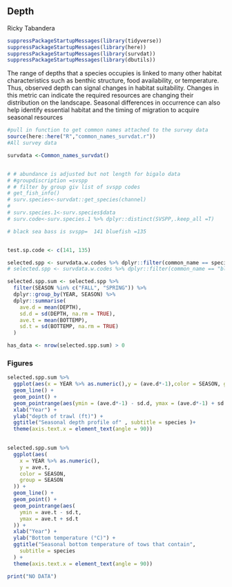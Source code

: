 ## Depth
Ricky Tabandera

```r
suppressPackageStartupMessages(library(tidyverse))
suppressPackageStartupMessages(library(here))
suppressPackageStartupMessages(library(survdat))
suppressPackageStartupMessages(library(dbutils))
```

The range of depths that a species occupies is linked to many other habitat characteristics such as benthic structure, food availability, or temperature. Thus, observed depth can signal changes in habitat suitability. Changes in this metric can indicate the required resources are changing their distribution on the landscape. Seasonal differences in occurrence can also help identify essential habitat and the timing of migration to acquire seasonal resources 

```r
#pull in function to get common names attached to the survey data
source(here::here("R","common_names_survdat.r"))
#All survey data 

survdata <-Common_names_survdat()


# # abundance is adjusted but not length for bigalo data
# #groupdiscription =svspp
# # filter by group giv list of svspp codes
# get_fish_info()
# surv.species<-survdat::get_species(channel)
#
# surv.species.1<-surv.species$data
# surv.code<-surv.species.1 %>% dplyr::distinct(SVSPP,.keep_all =T)

# black sea bass is svspp= 	141 bluefish =135


test.sp.code <- c(141, 135)

selected.spp <- survdata.w.codes %>% dplyr::filter(common_name == species)
# selected.spp <- survdata.w.codes %>% dplyr::filter(common_name == "black sea bass")

selected.spp.sum <- selected.spp %>%
  filter(SEASON %in% c("FALL", "SPRING")) %>%
  dplyr::group_by(YEAR, SEASON) %>%
  dplyr::summarise(
    ave.d = mean(DEPTH),
    sd.d = sd(DEPTH, na.rm = TRUE),
    ave.t = mean(BOTTEMP),
    sd.t = sd(BOTTEMP, na.rm = TRUE)
  )

has_data <- nrow(selected.spp.sum) > 0
```

### Figures

```r

selected.spp.sum %>%
  ggplot(aes(x = YEAR %>% as.numeric(),y = (ave.d*-1),color = SEASON, group = SEASON)) +
  geom_line() +
  geom_point() +
  geom_pointrange(aes(ymin = (ave.d*-1) - sd.d, ymax = (ave.d*-1) + sd.d)) +
  xlab("Year") +
  ylab("depth of trawl (ft)") +
  ggtitle("Seasonal depth profile of" , subtitle = species )+
  theme(axis.text.x = element_text(angle = 90))
  
```

```r

selected.spp.sum %>%
  ggplot(aes(
    x = YEAR %>% as.numeric(),
    y = ave.t,
    color = SEASON,
    group = SEASON
  )) +
  geom_line() +
  geom_point() +
  geom_pointrange(aes(
    ymin = ave.t - sd.t,
    ymax = ave.t + sd.t
  )) +
  xlab("Year") +
  ylab("Bottom temperature (°C)") +
  ggtitle("Seasonal bottom temperature of tows that contain",
    subtitle = species
  ) +
  theme(axis.text.x = element_text(angle = 90))
```

```r
print("NO DATA")
```

